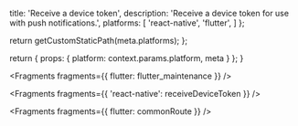                   
  title: 'Receive a device token',
  description: 'Receive a device token for use with push notifications.',
  platforms: [
    'react-native',
    'flutter',
    ]
};

  return getCustomStaticPath(meta.platforms);
};

  return {
    props: {
      platform: context.params.platform,
      meta
    }
  };
}


<Fragments fragments={{ flutter: flutter_maintenance }} />


<Fragments fragments={{ 'react-native': receiveDeviceToken }} />


<Fragments fragments={{ flutter: commonRoute }} />
